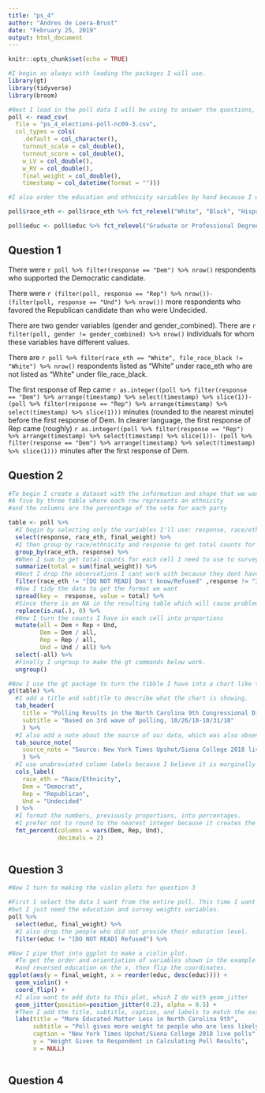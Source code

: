 ```yaml
---
title: "ps_4"
author: "Andres de Loera-Brust"
date: "February 25, 2019"
output: html_document
---
```


```r
knitr::opts_chunk$set(echo = TRUE)

#I begin as always with loading the packages I will use.
library(gt)
library(tidyverse)
library(broom)

#Next I load in the poll data I will be using to answer the questions, adding the column types arguments to my code.
poll <- read_csv(
  file = "ps_4_elections-poll-nc09-3.csv",
  col_types = cols(
    .default = col_character(),
    turnout_scale = col_double(),
    turnout_score = col_double(),
    w_LV = col_double(),
    w_RV = col_double(),
    final_weight = col_double(),
    timestamp = col_datetime(format = "")))

#I also order the education and ethnicity variables by hand because I will want them ordered later.

poll$race_eth <- poll$race_eth %>% fct_relevel("White", "Black", "Hispanic", "Asian", "Other")

poll$educ <- poll$educ %>% fct_relevel("Graduate or Professional Degree", "Bachelors' degree", "Some college or trade school", "High school", "Grade school")


```

## Question 1

There were `r poll %>% filter(response == "Dem") %>% nrow()` respondents who supported the Democratic candidate.

There were `r (filter(poll, response == "Rep") %>% nrow())-(filter(poll, response == "Und") %>% nrow())` more respondents who favored the Republican candidate than who were Undecided.

There are two gender variables (gender and gender_combined). There are `r filter(poll, gender != gender_combined) %>% nrow()` individuals for whom these variables have different values.

There are `r poll %>% filter(race_eth == "White", file_race_black != "White") %>% nrow()` respondents listed as “White” under race_eth who are not listed as “White” under file_race_black.

The first response of Rep came `r as.integer((poll %>% filter(response == "Dem") %>% arrange(timestamp) %>% select(timestamp) %>% slice(1))- (poll %>% filter(response == "Rep") %>% arrange(timestamp) %>% select(timestamp) %>% slice(1)))` minutes (rounded to the nearest minute) before the first response of Dem. In clearer language, the first response of Rep came (roughly) `r as.integer((poll %>% filter(response == "Rep") %>% arrange(timestamp) %>% select(timestamp) %>% slice(1))- (poll %>% filter(response == "Dem") %>% arrange(timestamp) %>% select(timestamp) %>% slice(1)))` minutes after the first response of Dem. 


## Question 2

```r
#To begin I create a dataset with the information and shape that we want: 
#A five by three table where each row represents an ethnicity 
#and the columns are the percentage of the vote for each party 

table <- poll %>% 
  #I begin by selecting only the variables I'll use: response, race/ethnicity, and the survey weights.
  select(response, race_eth, final_weight) %>% 
  #I then group by race/ethnicity and response to get total counts for each cell.
  group_by(race_eth, response) %>% 
  #When I sum to get total counts for each cell I need to use to survey weights to make sure my results are representative.
  summarize(total = sum(final_weight)) %>%   
  #Next I drop the observations I cant work with because they dont have one of the key variables.
  filter(race_eth != "[DO NOT READ] Don't know/Refused" ,response != "3") %>% 
  #Now I tidy the data to get the format we want
  spread(key =  response, value = total) %>%
  #Since there is an NA in the resulting table which will cause problems later I replace NA's with zeros.
  replace(is.na(.), 0) %>%
  #Now I turn the counts I have in each cell into proportions
  mutate(all = Dem + Rep + Und,
         Dem = Dem / all,
         Rep = Rep / all,
         Und = Und / all) %>% 
  select(-all) %>%
  #Finally I ungroup to make the gt commands below work. 
  ungroup()

#Now I use the gt package to turn the tibble I have into a chart like the one in the PSet description
gt(table) %>%
  #I add a title and subtitle to describe what the chart is showing.
  tab_header(
    title = "Polling Results in the North Carolina 9th Congressional District",
    subtitle = "Based on 3rd wave of polling, 10/26/18-10/31/18"
    ) %>% 
  #I also add a note about the source of our data, which was also absent from the example. 
  tab_source_note(
    source_note = "Source: New York Times Upshot/Siena College 2018 live polls"
    ) %>%
  #I use unabreviated column labels because I believe it is marginally clearer. 
  cols_label(
    race_eth = "Race/Ethnicity",
    Dem = "Democrat",
    Rep = "Republican",
    Und = "Undecided"
  ) %>%
  #I format the numbers, previously proportions, into percentages. 
  #I prefer not to round to the nearest integer because it creates the impression that the bottom row sums to 101%. 
  fmt_percent(columns = vars(Dem, Rep, Und),
              decimals = 2) 
  
```


## Question 3
```r
#Now I turn to making the violin plots for question 3

#First I select the data I want from the entire poll. This time I want to keep the individual observations 
#but I just need the education and survey weights variables.
poll %>%
  select(educ, final_weight) %>%
  #I also drop the people who did not provide their education level. 
  filter(educ != "[DO NOT READ] Refused") %>%

#Now I pipe that into ggplot to make a violin plot. 
  #To get the order and orientiation of variables shown in the example I have to place weight on the y axis 
  #and reversed education on the x, then flip the coordinates. 
ggplot(aes(y = final_weight, x = reorder(educ, desc(educ)))) + 
  geom_violin() + 
  coord_flip() +
  #I also want to add dots to this plot, which I do with geom_jitter
  geom_jitter(position=position_jitter(0.2), alpha = 0.5) +
  #Then I add the title, subtitle, caption, and labels to match the example. 
  labs(title = "More Educated Matter Less in North Carolina 9th", 
       subtitle = "Poll gives more weight to people who are less likely to participate in polls",
       caption = "New York Times Upshot/Siena College 2018 live polls",
       y = "Weight Given to Respondent in Calculating Poll Results",
       x = NULL) 
  
```


## Question 4

```r
  

```